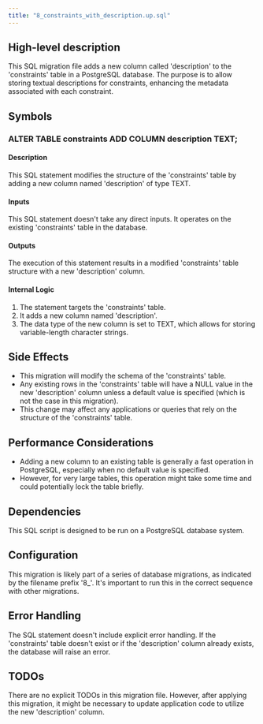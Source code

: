 ```yaml
---
title: "8_constraints_with_description.up.sql"
---
```


## High-level description
This SQL migration file adds a new column called 'description' to the 'constraints' table in a PostgreSQL database. The purpose is to allow storing textual descriptions for constraints, enhancing the metadata associated with each constraint.

## Symbols

### ALTER TABLE constraints ADD COLUMN description TEXT;
#### Description
This SQL statement modifies the structure of the 'constraints' table by adding a new column named 'description' of type TEXT.

#### Inputs
This SQL statement doesn't take any direct inputs. It operates on the existing 'constraints' table in the database.

#### Outputs
The execution of this statement results in a modified 'constraints' table structure with a new 'description' column.

#### Internal Logic
1. The statement targets the 'constraints' table.
2. It adds a new column named 'description'.
3. The data type of the new column is set to TEXT, which allows for storing variable-length character strings.

## Side Effects
- This migration will modify the schema of the 'constraints' table.
- Any existing rows in the 'constraints' table will have a NULL value in the new 'description' column unless a default value is specified (which is not the case in this migration).
- This change may affect any applications or queries that rely on the structure of the 'constraints' table.

## Performance Considerations
- Adding a new column to an existing table is generally a fast operation in PostgreSQL, especially when no default value is specified.
- However, for very large tables, this operation might take some time and could potentially lock the table briefly.

## Dependencies
This SQL script is designed to be run on a PostgreSQL database system.

## Configuration
This migration is likely part of a series of database migrations, as indicated by the filename prefix '8_'. It's important to run this in the correct sequence with other migrations.

## Error Handling
The SQL statement doesn't include explicit error handling. If the 'constraints' table doesn't exist or if the 'description' column already exists, the database will raise an error.

## TODOs
There are no explicit TODOs in this migration file. However, after applying this migration, it might be necessary to update application code to utilize the new 'description' column.